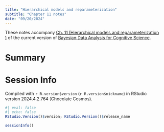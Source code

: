 ```yaml
---
title: "Hierarchical models and reparameterization"
subtitle: "Chapter 11 notes"
date: "09/20/2024"
---
```


These notes accompany [Ch. 11 (Hierarchical models and reparameterization )](https://vasishth.github.io/bayescogsci/book/ch-complexstan.html) of the current version of [Bayesian Data Analysis for Cognitive Science](https://vasishth.github.io/bayescogsci).


# Summary

# Session Info

Compiled with `r R.version$version` (`r R.version$nickname`) in RStudio version 2024.4.2.764 (Chocolate Cosmos).

```r
#| eval: false
#| echo: false
RStudio.Version()$version; RStudio.Version()$release_name
```

```r
sessionInfo()
```


